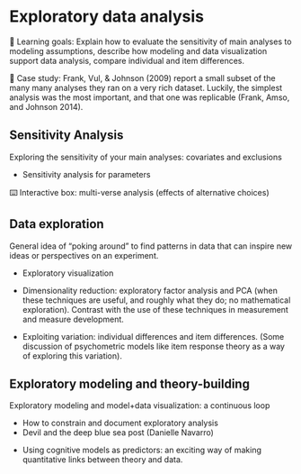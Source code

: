 # Exploratory data analysis {#eda}

::: {.learning-goals}
🍎 Learning goals: Explain how to evaluate the sensitivity of main analyses to modeling assumptions, describe how modeling and data visualization support data analysis, compare individual and item differences. 
:::

::: {.case-study}
🔬 Case study: Frank, Vul, & Johnson (2009) report a small subset of the many many analyses they ran on a very rich dataset. Luckily, the simplest analysis was the most important, and that one was replicable (Frank, Amso, and Johnson 2014).
:::

## Sensitivity Analysis

Exploring the sensitivity of your main analyses: covariates and exclusions

- Sensitivity analysis for parameters

::: {.interactive}
⌨️ Interactive box: multi-verse analysis (effects of alternative choices)
:::


## Data exploration

General idea of "poking around" to find patterns in data that can inspire new ideas or perspectives on an experiment.

- Exploratory visualization

- Dimensionality reduction: exploratory factor analysis and PCA (when these techniques are useful, and roughly what they do; no mathematical exploration). Contrast with the use of these techniques in measurement and measure development. 

- Exploiting variation: individual differences and item differences. (Some discussion of psychometric models like item response theory as a way of exploring this variation).

## Exploratory modeling and theory-building

Exploratory modeling and model+data visualization: a continuous loop

- How to constrain and document exploratory analysis
- Devil and the deep blue sea post (Danielle Navarro)

<!-- Fancy stuff and when it is and isn’t appropriate -->

- Using cognitive models as predictors: an exciting way of making quantitative links between theory and data.

<!-- -   -->
